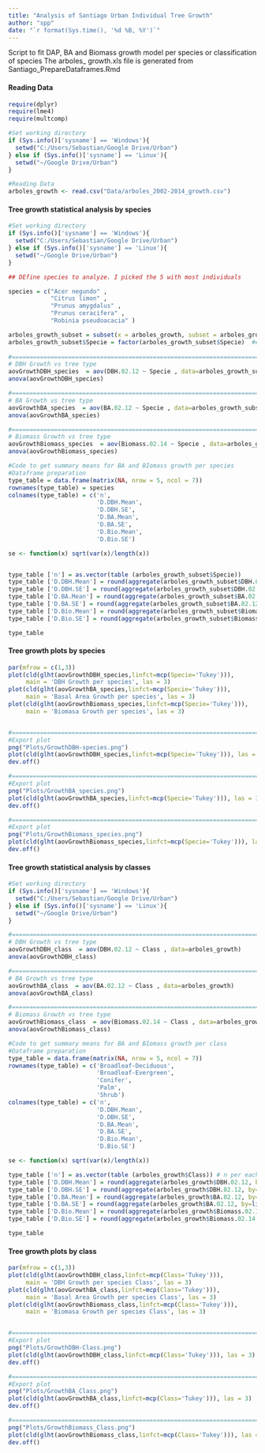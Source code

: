 ```yaml
---
title: "Analysis of Santiago Urban Individual Tree Growth"
author: "spp"
date: "`r format(Sys.time(), '%d %B, %Y')`"
---
```


Script to fit DAP, BA and Biomass growth model per species or classification of species
The arboles_ growth.xls file is generated from Santiago_PrepareDataframes.Rmd

#### Reading Data
```r
require(dplyr)
require(lme4)
require(multcomp)

#Set working directory
if (Sys.info()['sysname'] == 'Windows'){
  setwd("C:/Users/Sebastian/Google Drive/Urban")
} else if (Sys.info()['sysname'] == 'Linux'){
  setwd("~/Google Drive/Urban")
}

#Reading Data
arboles_growth <- read.csv("Data/arboles_2002-2014_growth.csv")
```

#### Tree growth statistical analysis by species
```r

#Set working directory
if (Sys.info()['sysname'] == 'Windows'){
  setwd("C:/Users/Sebastian/Google Drive/Urban")
} else if (Sys.info()['sysname'] == 'Linux'){
  setwd("~/Google Drive/Urban")
}

## DEfine species to analyze. I picked the 5 with most individuals

species = c("Acer negundo" , 
            "Citrus limon" , 
            "Prunus amygdalus" , 
            "Prunus ceracifera" , 
            "Robinia pseudoacacia" )

arboles_growth_subset = subset(x = arboles_growth, subset = arboles_growth$Specie %in% species)
arboles_growth_subset$Specie = factor(arboles_growth_subset$Specie)  #elminates nonexisting species in the factor list. Helps later
                                 
#======================================================================================
# DBH Growth vs tree type
aovGrowthDBH_species  = aov(DBH.02.12 ~ Specie , data=arboles_growth_subset)
anova(aovGrowthDBH_species)

#======================================================================================
# BA Growth vs tree type
aovGrowthBA_species  = aov(BA.02.12 ~ Specie , data=arboles_growth_subset)
anova(aovGrowthBA_species)

#======================================================================================
# Biomass Growth vs tree type
aovGrowthBiomass_species  = aov(Biomass.02.14 ~ Specie , data=arboles_growth_subset)
anova(aovGrowthBiomass_species)
```

```r
#Code to get summary means for BA and BIomass growth per species
#Dataframe preparation
type_table = data.frame(matrix(NA, nrow = 5, ncol = 7))
rownames(type_table) = species
colnames(type_table) = c('n', 
                         'D.DBH.Mean', 
                         'D.DBH.SE', 
                         'D.BA.Mean',
                         'D.BA.SE', 
                         'D.Bio.Mean',
                         'D.Bio.SE')

se <- function(x) sqrt(var(x)/length(x))


type_table ['n'] = as.vector(table (arboles_growth_subset$Specie))
type_table ['D.DBH.Mean'] = round(aggregate(arboles_growth_subset$DBH.02.12, by=list(arboles_growth_subset$Specie), FUN= mean)$x, digits = 2)
type_table ['D.DBH.SE'] = round(aggregate(arboles_growth_subset$DBH.02.12, by=list(arboles_growth_subset$Specie), FUN=se)$x, digits = 2)
type_table ['D.BA.Mean'] = round(aggregate(arboles_growth_subset$BA.02.12, by=list(arboles_growth_subset$Specie), FUN=mean)$x, digits = 2)
type_table ['D.BA.SE'] = round(aggregate(arboles_growth_subset$BA.02.12, by=list(arboles_growth_subset$Specie), FUN=se)$x, digits = 2)
type_table ['D.Bio.Mean'] = round(aggregate(arboles_growth_subset$Biomass.02.14, by=list(arboles_growth_subset$Specie), FUN=mean)$x, digits = 2)
type_table ['D.Bio.SE'] = round(aggregate(arboles_growth_subset$Biomass.02.14, by=list(arboles_growth_subset$Specie), FUN=se)$x, digits = 2)

type_table 
```

#### Tree growth plots by species
```r
par(mfrow = c(1,3))
plot(cld(glht(aovGrowthDBH_species,linfct=mcp(Specie='Tukey'))),
     main = 'DBH Growth per species', las = 3)
plot(cld(glht(aovGrowthBA_species,linfct=mcp(Specie='Tukey'))),
     main = 'Basal Area Growth per species', las = 3)
plot(cld(glht(aovGrowthBiomass_species,linfct=mcp(Specie='Tukey'))),
     main = 'Biomasa Growth per species', las = 3)


#======================================================================================
#Export plot
png("Plots/GrowthDBH-species.png")
plot(cld(glht(aovGrowthDBH_species,linfct=mcp(Specie='Tukey'))), las = 3)
dev.off()

#======================================================================================
#Export plot
png("Plots/GrowthBA_species.png")
plot(cld(glht(aovGrowthBA_species,linfct=mcp(Specie='Tukey'))), las = 3)
dev.off()

#======================================================================================
#Export plot
png("Plots/GrowthBiomass_species.png")
plot(cld(glht(aovGrowthBiomass_species,linfct=mcp(Specie='Tukey'))), las = 3)
dev.off()

```




#### Tree growth statistical analysis by classes
```r

#Set working directory
if (Sys.info()['sysname'] == 'Windows'){
  setwd("C:/Users/Sebastian/Google Drive/Urban")
} else if (Sys.info()['sysname'] == 'Linux'){
  setwd("~/Google Drive/Urban")
}

#======================================================================================
# DBH Growth vs tree type
aovGrowthDBH_class  = aov(DBH.02.12 ~ Class , data=arboles_growth)
anova(aovGrowthDBH_class)

#======================================================================================
# BA Growth vs tree type
aovGrowthBA_class  = aov(BA.02.12 ~ Class , data=arboles_growth)
anova(aovGrowthBA_class)

#======================================================================================
# Biomass Growth vs tree type
aovGrowthBiomass_class  = aov(Biomass.02.14 ~ Class , data=arboles_growth)
anova(aovGrowthBiomass_class)
```

```r
#Code to get summary means for BA and BIomass growth per class
#Dataframe preparation
type_table = data.frame(matrix(NA, nrow = 5, ncol = 7))
rownames(type_table) = c('Broadleaf-Deciduous',
                         'Broadleaf-Evergreen',
                         'Conifer',
                         'Palm',
                         'Shrub')
colnames(type_table) = c('n', 
                         'D.DBH.Mean', 
                         'D.DBH.SE', 
                         'D.BA.Mean',
                         'D.BA.SE', 
                         'D.Bio.Mean',
                         'D.Bio.SE')

se <- function(x) sqrt(var(x)/length(x))

type_table ['n'] = as.vector(table (arboles_growth$Class)) # n per each tpye
type_table ['D.DBH.Mean'] = round(aggregate(arboles_growth$DBH.02.12, by=list(arboles_growth$Class), FUN=mean)$x, digits = 2)
type_table ['D.DBH.SE'] = round(aggregate(arboles_growth$DBH.02.12, by=list(arboles_growth$Class), FUN=se)$x, digits = 2)
type_table ['D.BA.Mean'] = round(aggregate(arboles_growth$BA.02.12, by=list(arboles_growth$Class), FUN=mean)$x, digits = 2)
type_table ['D.BA.SE'] = round(aggregate(arboles_growth$BA.02.12, by=list(arboles_growth$Class), FUN=se)$x, digits = 2)
type_table ['D.Bio.Mean'] = round(aggregate(arboles_growth$Biomass.02.14, by=list(arboles_growth$Class), FUN=mean)$x, digits = 2)
type_table ['D.Bio.SE'] = round(aggregate(arboles_growth$Biomass.02.14, by=list(arboles_growth$Class), FUN=se)$x, digits = 2)

type_table 

```
#### Tree growth plots by class
```r
par(mfrow = c(1,3))
plot(cld(glht(aovGrowthDBH_class,linfct=mcp(Class='Tukey'))),
     main = 'DBH Growth per species Class', las = 3)
plot(cld(glht(aovGrowthBA_class,linfct=mcp(Class='Tukey'))),
     main = 'Basal Area Growth per species Class', las = 3)
plot(cld(glht(aovGrowthBiomass_class,linfct=mcp(Class='Tukey'))),
     main = 'Biomasa Growth per species Class', las = 3)


#=====================================================================================
#Export plot
png("Plots/GrowthDBH-Class.png")
plot(cld(glht(aovGrowthDBH_class,linfct=mcp(Class='Tukey'))), las = 3)
dev.off()

#=====================================================================================
#Export plot
png("Plots/GrowthBA_Class.png")
plot(cld(glht(aovGrowthBA_class,linfct=mcp(Class='Tukey'))), las = 3)
dev.off()

#======================================================================================#Export plot
png("Plots/GrowthBiomass_Class.png")
plot(cld(glht(aovGrowthBiomass_class,linfct=mcp(Class='Tukey'))), las = 3)
dev.off()
```



